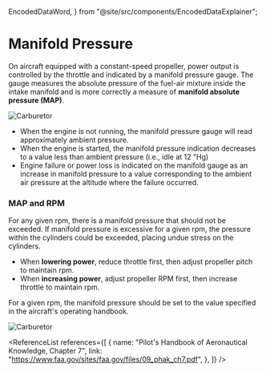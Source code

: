   EncodedDataWord,
} from "@site/src/components/EncodedDataExplainer";

# Manifold Pressure

On aircraft equipped with a constant-speed propeller, power output is controlled
by the throttle and indicated by a manifold pressure gauge. The gauge measures
the absolute pressure of the fuel-air mixture inside the intake manifold and is
more correctly a measure of **manifold absolute pressure (MAP)**.

![Carburetor](/img/content/manifold-pressure-gauge.png)

- When the engine is not running, the manifold pressure gauge will read
  approximately ambient pressure.
- When the engine is started, the manifold pressure indication decreases to a
  value less than ambient pressure (i.e., idle at 12 "Hg)
- Engine failure or power loss is indicated on the manifold gauge as an increase
  in manifold pressure to a value corresponding to the ambient air pressure at
  the altitude where the failure occurred.

### MAP and RPM

For any given rpm, there is a manifold pressure that should not be exceeded. If
manifold pressure is excessive for a given rpm, the pressure within the
cylinders could be exceeded, placing undue stress on the cylinders.

- When **lowering power**, reduce throttle first, then adjust propeller pitch to
  maintain rpm.
- When **increasing power**, adjust propeller RPM first, then increase throttle
  to maintain rpm.

For a given rpm, the manifold pressure should be set to the value specified in
the aircraft's operating handbook.

![Carburetor](/img/content/manifold-cruise-performance.png)

<ReferenceList
  references={[
    {
      name: "Pilot's Handbook of Aeronautical Knowledge, Chapter 7",
      link: "https://www.faa.gov/sites/faa.gov/files/09_phak_ch7.pdf",
    },
  ]}
/>
